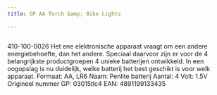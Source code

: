 ```yaml
---
title: GP AA Torch &amp; Bike Lights

---
```



<Image src={imageProduct} width={imageProduct.width} alt="" />


410-100-0026
Het ene elektronische apparaat vraagt om een andere energiebehoefte, dan het andere. Speciaal daarvoor zijn er voor de 4 belangrijkste productgroepen 4 unieke batterijen ontwikkeld. In een oogopslag is nu duidelijk, welke batterij het best geschikt is voor welk apparaat.
Formaat: AA, LR6
Naam: Penlite batterij
Aantal: 4
Volt: 1.5V
Origineel nummer GP: 03015tlc4
EAN: 4891199133435
